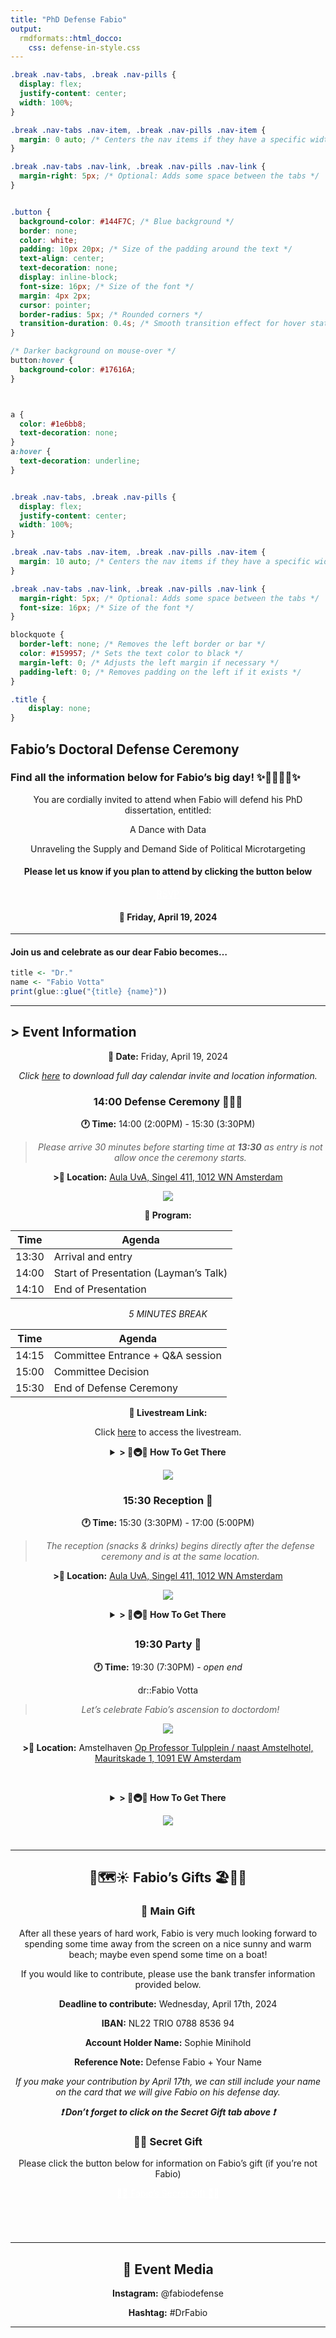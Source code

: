 ```yaml
---
title: "PhD Defense Fabio"
output:
  rmdformats::html_docco:
    css: defense-in-style.css
---
```


```css

.break .nav-tabs, .break .nav-pills {
  display: flex;
  justify-content: center;
  width: 100%;
}

.break .nav-tabs .nav-item, .break .nav-pills .nav-item {
  margin: 0 auto; /* Centers the nav items if they have a specific width */
}

.break .nav-tabs .nav-link, .break .nav-pills .nav-link {
  margin-right: 5px; /* Optional: Adds some space between the tabs */
}


.button {
  background-color: #144F7C; /* Blue background */
  border: none;
  color: white;
  padding: 10px 20px; /* Size of the padding around the text */
  text-align: center;
  text-decoration: none;
  display: inline-block;
  font-size: 16px; /* Size of the font */
  margin: 4px 2px;
  cursor: pointer;
  border-radius: 5px; /* Rounded corners */
  transition-duration: 0.4s; /* Smooth transition effect for hover state */
}

/* Darker background on mouse-over */
button:hover {
  background-color: #17616A;
}



a {
  color: #1e6bb8;
  text-decoration: none;
}
a:hover {
  text-decoration: underline;
}


.break .nav-tabs, .break .nav-pills {
  display: flex;
  justify-content: center;
  width: 100%;
}

.break .nav-tabs .nav-item, .break .nav-pills .nav-item {
  margin: 10 auto; /* Centers the nav items if they have a specific width */
}

.break .nav-tabs .nav-link, .break .nav-pills .nav-link {
  margin-right: 5px; /* Optional: Adds some space between the tabs */
  font-size: 16px; /* Size of the font */
}

blockquote {
  border-left: none; /* Removes the left border or bar */
  color: #159957; /* Sets the text color to black */
  margin-left: 0; /* Adjusts the left margin if necessary */
  padding-left: 0; /* Removes padding on the left if it exists */
}

.title {
    display: none;
}
```

<!-- <style> -->
<!-- img { -->
<!--   height: 356px; -->
<!--   width: 356px; -->
<!--   border-radius: 0.3rem; -->
<!--   object-fit: cover; -->
<!-- } -->
<!-- </style> -->

<!-- Custom Header Start -->
<div class="header">
  <h2 class="project-name">Fabio's Doctoral Defense Ceremony</h2>
  <h3 class="project-tagline">Find all the information below for Fabio's big day! ✨🚤👨🏻‍🎓✨</h3>
</div>
<!-- Custom Header End -->

<center>


You are cordially invited to attend when Fabio will defend his PhD dissertation, entitled:

<p class="fancy">A Dance with Data</p>
<p class="fancy2">Unraveling the Supply and Demand Side of Political Microtargeting</p>


<center><h4>Please let us know if you plan to attend by clicking the button below</h4></center>

<center><a href="https://forms.gle/f4YLD5jomEYPTgKy7" class="button" style="color: white;">RSVP</a></center>

<h4 class="fancy3">📅 Friday, April 19, 2024</h2>


</center>

<hr>

<h4>Join us and celebrate as our dear Fabio becomes...</h4>


```r
title <- "Dr."
name <- "Fabio Votta"
print(glue::glue("{title} {name}"))
```

<hr>

<!-- ***️❗️ Make sure to scroll all the way to the end for the secret page! (unless you're Fabio, in which case, nothing to see here...️)*** -->

## > Event Information {.tabset .tabset-fade .tabset-pills .break #event_info}


<center>

**📅 Date:** Friday, April 19, 2024

*Click [here](https://calendar.google.com/calendar/u/4?cid=ZmFiaW8udm90dGEuZGVmZW5zZUBnbWFpbC5jb20) to download full day calendar invite and location information.*



### 14:00 Defense Ceremony 🧑🏻‍🏫 {#dissertation_info}

**🕐 Time:**
14:00 (2:00PM) - 15:30 (3:30PM)

> *Please arrive 30 minutes before starting time at **13:30** as entry is not allow once the ceremony starts.*


**>📍 Location:** [Aula UvA, Singel 411, 1012 WN Amsterdam](https://www.google.com/maps/place//data=!4m2!3m1!1s0x47c609c193a4380f:0xccfdbd1232ff182d?sa=X&ved=2ahUKEwjXqt7Xy7WEAxUd_7sIHeA-A-4Q4kB6BAgPEAA)

![](Amsterdam_-_Singel_411_(Oude_Luterse_Kerk).JPG)

**📝 Program:**

| Time     | Agenda |
| -------- | ------- |
| 13:30  | Arrival and entry    |
| 14:00 | Start of Presentation (Layman's Talk)     |
| 14:10    | End of Presentation    |

*5 MINUTES BREAK*

| Time     | Agenda |
| -------- | ------- |
| 14:15  | Committee Entrance + Q&A session   |
| 15:00 | Committee Decision    |
| 15:30    | End of Defense Ceremony   |

**🎥 Livestream Link:**

Click [here](https://www.uva.nl/en/research/phd/phd-defence-ceremony-agenda/phd-defence-ceremonies.html?t=fmg) to access the livestream.



<details>
  <summary>**> 🚗🚇🚋 How To Get There**
</summary>


Public Transport


🚇 Metro Station **Rokin** via *Metro 52 (Blue Line)*

🚋 Tram Station **Rokin** via *Tram 4*, *Tram 14*, and *Tram 24*

🚋 Tram Station **Koningsplein** via *Tram 2* and *Tram 12*


Car Parking Options:

*Note that finding a parking spot may be difficult*

🅿️ Stopera/Waterlooplein (Valkenburgerstraat 238)

🅿️ Q-Park de Bijenkorf (Beursstraat 15)



</details> 

![](Foto Kerkzaal Oude Lutherse bijgesneden klein_0.jpg)



<!-- <br> -->
<!-- </br> -->

### 15:30 Reception 🍻 {#borrel}
**🕐 Time:**
15:30 (3:30PM) - 17:00 (5:00PM)
  
> *The reception (snacks & drinks) begins directly after the defense ceremony and is at the same location.*


**>📍 Location:** [Aula UvA, Singel 411, 1012 WN Amsterdam](https://www.google.com/maps/place//data=!4m2!3m1!1s0x47c609c193a4380f:0xccfdbd1232ff182d?sa=X&ved=2ahUKEwjXqt7Xy7WEAxUd_7sIHeA-A-4Q4kB6BAgPEAA)

![](sad.jpg)

<details>
  <summary>**> 🚗🚇🚋 How To Get There**
</summary>


Public Transport


🚇 Metro Station **Rokin** via *Metro 52 (Blue Line)*

🚋 Tram Station **Rokin** via *Tram 4*, *Tram 14*, and *Tram 24*

🚋 Tram Station **Koningsplein** via *Tram 2* and *Tram 12*


Car Parking Options:

*Note that finding a parking spot may be difficult*

🅿️ Stopera/Waterlooplein (Valkenburgerstraat 238)

🅿️ Q-Park de Bijenkorf (Beursstraat 15)



</details> 



### 19:30 Party 🎉 {#after_party}
**🕐 Time:**
19:30 (7:30PM) - *open end*

<p class="fancy">dr::Fabio Votta</p>

> *Let's celebrate Fabio's ascension to doctordom!*

![](photo_2024-02-18_22-30-04.jpg)

**>📍 Location:** Amstelhaven [Op Professor Tulpplein / naast Amstelhotel, Mauritskade 1, 1091 EW Amsterdam](https://www.google.com/maps/place//data=!4m2!3m1!1s0x47c6099a0deb8719:0x54e805a776cfbeed?sa=X&ved=2ahUKEwiH2NDt57WEAxXog_0HHRkKCa0Q4kB6BAg5EAA)

<br>

<details>
  <summary>**> 🚗🚇🚋 How To Get There**
</summary>


Public Transport


🚇 Metro Station **Wesperplein** via *Metro 51* (Orange Line), *Metro 53* (Red Line), and *Metro 54* (Yellow Line)

🚋 Tram Station **Weesperplein** via *Tram 1*, *Tram 7*, and *Tram 19*


</details> 

![](IMG_4834-scaled.jpg.webp)

# {-}


<hr>

## 🎁🗺️☀️ Fabio's Gifts 🏖️🚤🎁 {.tabset .tabset-fade .tabset-pills .break #gifts}

### 🎁 Main Gift {#main_gift}

<center>
After all these years of hard work, Fabio is very much looking forward to spending some time away from the screen on a nice sunny and warm beach; maybe even spend some time on a boat!

</center>

If you would like to contribute, please use the bank transfer information provided below.

**Deadline to contribute:** Wednesday, April 17th, 2024

**IBAN:** NL22 TRIO 0788 8536 94

**Account Holder Name:** Sophie Minihold

**Reference Note:** Defense Fabio + Your Name

*If you make your contribution by April 17th, we can still include your name on the card that we will give Fabio on his defense day.*

<center>
***❗️ Don't forget to click on the Secret Gift tab above ❗***
</center>

### 🤫🎁 Secret Gift {#secret_gift}
<center>
Please click the button below for information on Fabio's gift (if you're not Fabio)

<center><a href="FABIO_DO_NOT_OPEN.html" class="button" style="color: white;">🤫🎁 Fabio's Secret Gift 🎁🤫</a></center>
</br>

</center>

# {-}

<hr>

## 📸 Event Media

<center>

**Instagram:** @fabiodefense

**Hashtag:** #DrFabio

<hr>

</center>

</center>

